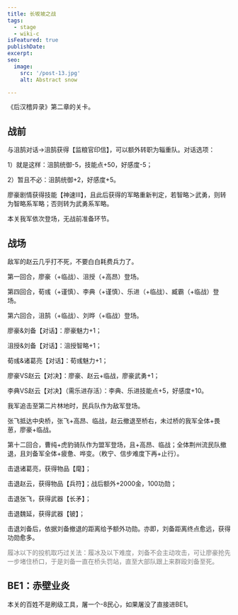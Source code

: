 ```yaml
---
title: 长坂坡之战
tags:
  - stage
  - wiki-c
isFeatured: true
publishDate: 
excerpt: 
seo:
  image:
    src: '/post-13.jpg'
    alt: Abstract snow

---
```



《后汉稽异录》第二章的关卡。

<h2  class='section-title'>战前</h2>

与沮鹄对话→沮鹄获得【监粮官印信】，可以额外转职为辎重队。对话选项：

1）就是这样：沮鹄统御-5，技能点+50，好感度-5；

2）暂且不必：沮鹄统御+2，好感度+5。

廖豪剧情获得技能【神速Ⅲ】，且此后获得的军略重新判定，若智略＞武勇，则转为智略系军略；否则转为武勇系军略。

本关我军依次登场，无战前准备环节。

<h2  class='section-title'>战场</h2>

敌军的赵云几乎打不死，不要白白耗费兵力了。

第一回合，廖豪（+临战）、沮授（+高昂）登场。

第四回合，荀彧（+谨慎）、李典（+谨慎）、乐进（+临战）、臧霸（+临战）登场。

第六回合，沮鹄（+临战）、刘晔（+临战）登场。

廖豪&刘备【对话】：廖豪魅力+1；

沮授&刘备【对话】：沮授智略+1；

荀彧&诸葛亮【对话】：荀彧魅力+1；

廖豪VS赵云【对决】：廖豪、赵云+临战，廖豪武勇+1；

李典VS赵云【对决】（需乐进存活）：李典、乐进技能点+5，好感度+10。

我军追击至第二片林地时，民兵队作为敌军登场。

张飞抵达中央桥，张飞+高昂、临战，赵云撤退至桥右，未过桥的我军全体+畏葸，廖豪+临战。

第十二回合，曹纯+虎豹骑队作为盟军登场，且+高昂、临战；全体荆州流民队撤退，且刘备军全体+疲惫、哗变。（敉宁、信步难度下再+止行）。

击退诸葛亮，获得物品【麾】；

击退赵云，获得物品【兵符】；战后额外+2000金，100功勋；

击退张飞，获得武器【长矛】；

击退魏延，获得武器【铍】；

击退刘备后，依据刘备撤退的距离给予额外功勋。亦即，刘备距离终点愈远，获得功勋愈多。

<font color='grey'>履冰以下的投机取巧过关法：履冰及以下难度，刘备不会主动攻击，可让廖豪抢先一步堵住桥口，于是刘备一直在桥头罚站，直至大部队跟上来群殴刘备至死。</font><p></p>

<h2  class='section-title'>BE1：赤壁业炎</h2>

本关的百姓不是刷级工具，屠一个-8民心，如果屠没了直接进BE1。